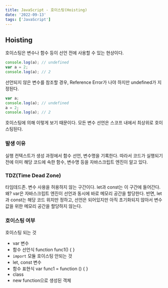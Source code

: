 ```yaml
---
title: JavaScript - 호이스팅(Hoisting)
date: '2022-09-13'
tags: ['JavaScript']
---
```


## Hoisting
호이스팅은 변수나 함수 등이 선언 전에 사용할 수 있는 현상이다.
```javascript
console.log(a);	// undefined
var a = 2;
console.log(a);	// 2
```
선언되지 않은 변수를 참조할 경우, Reference Error가 나야 하지만 undefined가 지정된다.

```javascript
var a;
console.log(a);	// undefined
a = 2;
console.log(a);	// 2
```
호이스팅에 의해 이렇게 보기 때문이다. 모든 변수 선언은 스코프 내에서 최상위로 호이스팅된다.

### 발생 이유
실행 컨텍스트가 생성 과정에서 함수 선언, 변수명을 기록한다. 따라서 코드가 실행되기 전에 이미 해당 코드에 속한 함수, 변수명 등을 자바스크립트 엔진이 알고 있다.

### TDZ(Time Dead Zone)
타임데드존. 변수 사용을 허용하지 않는 구간이다.
let과 const는 이 구간에 들어간다.
왜? var은 자바스크립트 엔진이 선언과 동시에 바로 메모리 공간을 할당한다. 반면, let과 const는 해당 코드 위치만 정하고, 선언은 되어있지만 아직 초기화되지 않아서 변수 값을 위한 메모리 공간을 할당하지 않는다.

### 호이스팅 여부
호이스팅 되는 것
- var 변수
- 함수 선언식 function func1() { }
- `import` 모듈
호이스팅 안되는 것
- let, const 변수
- 함수 표현식 var func1 = function () { }
- class
- new function으로 생성된 객체